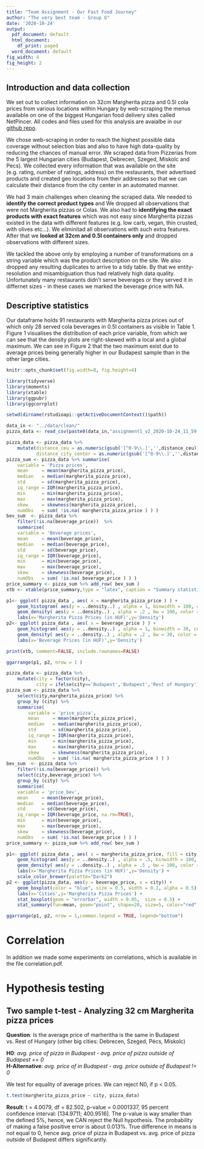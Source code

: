 ```yaml
---
title: "Team Assignment - Our Fast Food Journey"
author: "The very best team - Group G"
date: '2020-10-24'
output:
  pdf_document: default
  html_document:
    df_print: paged
  word_document: default
fig_width: 4
fig_height: 2
---
```

## Introduction and data collection

We set out to collect information on 32cm Margherita pizza and 0.5l cola prices from various locations within Hungary by web-scraping the menus available on one of the biggest Hungarian food delivery sites called NetPincer. All codes and files used for this analysis are avaialbe in our [github repo](https://github.com/zsomborh/ba_da1/tree/master/group_g_assignments).

We chose web-scraping in order to reach the highest possible data coverage without selection bias and also to have high data-quality by reducing the chances of manual error. We scraped data from Pizzerias from the 5 largest Hungarian cities (Budapest, Debrecen, Szeged, Miskolc and Pecs). We collected every information that was available on the site (e.g. rating, number of ratings, address) on the restaurants, their advertised products and created geo locations from their addresses so that we can calculate their distance from the city center in an automated manner. 

We had 3 main challenges when cleaning the scraped data. We needed to **identify the correct product types** and We dropped all observations that were not Margherita pizzas or Colas. We also had to **identifying the exact products with exact features** which was not easy since Margherita pizzas existed in the data with different features (e.g. low carb, vegan, thin crusted, with olives etc...). We eliminitad all observations with such extra features. After that we **looked at 32cm and 0.5l containers only** and dropped observations with different sizes.

We tackled the above only by employing a number of transformations on a string variable which was the product description on the site. We also dropped any resulting duplicates to arrive to a tidy table. By that we entity-resolution and misambiguation thus had relatively high data quality. Unfortunately many restaurants didn't serve beverages or they served it in differnet sizes - in these cases we marked the beverage price with NA. 

## Descriptive statistics

Our dataframe holds 91 restaurants with Margherita pizza prices out of which only 28 served cola beverages in 0.5l containers as visible in Table 1. Figure 1 visualises the distribution of each price variable, from which we can see that the density plots are right-skewed with a local and a global maximum. We can see in Figure 2 that the two maximum exist due to average prices being generally higher in our Budapest sample than in the other large cities.

```r
knitr::opts_chunk$set(fig.width=8, fig.height=4) 
```

```r
library(tidyverse)
library(moments)
library(xtable)
library(ggpubr)
library(ggcorrplot)

setwd(dirname(rstudioapi::getActiveDocumentContext()$path))

data_in <- "../data/clean/"
pizza_data <- read_csv(paste0(data_in,"assignment1_v2_2020-10-24_11_59.csv"))

pizza_data <- pizza_data %>% 
    mutate(distance_ceu = as.numeric(gsub('[^0-9\\.]','',distance_ceu)),
           distance_city_center = as.numeric(gsub('[^0-9\\.]','',distance_city_center)))
pizza_sum <- pizza_data %>% summarise(
    variable = 'Pizza prices',
    mean     = mean(margherita_pizza_price),
    median   = median(margherita_pizza_price),
    std      = sd(margherita_pizza_price),
    iq_range = IQR(margherita_pizza_price), 
    min      = min(margherita_pizza_price),
    max      = max(margherita_pizza_price),
    skew     = skewness(margherita_pizza_price),
    numObs   = sum( !is.na( margherita_pizza_price ) ) )
bev_sum  <- pizza_data %>% 
    filter(!is.na(beverage_price))  %>%
    summarise(
    variable = 'Beverage prices',
    mean     = mean(beverage_price),
    median   = median(beverage_price),
    std      = sd(beverage_price),
    iq_range = IQR(beverage_price), 
    min      = min(beverage_price),
    max      = max(beverage_price),
    skew     = skewness(beverage_price),
    numObs   = sum( !is.na( beverage_price ) ) )
price_summary <- pizza_sum %>% add_row( bev_sum ) 
xtb <- xtable(price_summary,type = "latex", caption = "Summary statistics of all observations ")
```

```r
p1<- ggplot( pizza_data , aes( x = margherita_pizza_price ) ) +
    geom_histogram( aes(y = ..density..) , alpha = 1, binwidth = 100, color = 'black', fill = 'white') +
    geom_density( aes(y = ..density..) , alpha = .2 , bw = 100, color = 'black', fill="#FF6666") +
    labs(x='Margherita Pizza Prices (in HUF)',y='Density')
p2<- ggplot( pizza_data , aes( x = beverage_price ) ) +
    geom_histogram( aes(y = ..density..) , alpha = 1, binwidth = 30, color = 'black', fill = 'white') +
    geom_density( aes(y = ..density..) , alpha = .2 , bw = 30, color = 'black', fill="#56B4E9") +
    labs(x='Beverage Prices (in HUF)',y='Density')
```

```r
print(xtb, comment=FALSE, include.rownames=FALSE)
```

```r
ggarrange(p1, p2, nrow = 1 )
```

```r
pizza_data <- pizza_data %>% 
    mutate(city = factor(city),
           city = ifelse(city=='Budapest','Budapest','Rest of Hungary'))
pizza_sum <- pizza_data %>% 
    select(city,margherita_pizza_price) %>% 
    group_by (city) %>% 
    summarise(
        variable = 'price_pizza',
        mean     = mean(margherita_pizza_price),
        median   = median(margherita_pizza_price),
        std      = sd(margherita_pizza_price),
        iq_range = IQR(margherita_pizza_price), 
        min      = min(margherita_pizza_price),
        max      = max(margherita_pizza_price),
        skew     = skewness(margherita_pizza_price),
        numObs   = sum( !is.na( margherita_pizza_price ) ) )
bev_sum  <- pizza_data %>% 
    filter(!is.na(beverage_price)) %>%
    select(city,beverage_price) %>% 
    group_by (city) %>% 
    summarise(
    variable = 'price_bev',
    mean     = mean(beverage_price),
    median   = median(beverage_price),
    std      = sd(beverage_price),
    iq_range = IQR(beverage_price, na.rm=TRUE), 
    min      = min(beverage_price),
    max      = max(beverage_price),
    skew     = skewness(beverage_price),
    numObs   = sum( !is.na( beverage_price ) ) )
price_summary <- pizza_sum %>% add_row( bev_sum ) 
```

```r
p1<- ggplot( pizza_data , aes( x = margherita_pizza_price, fill = city, colour = city ) ) +
    geom_histogram( aes(y = ..density..) , alpha = .5, binwidth = 100, colour = 'gray')+
    geom_density( aes(y = ..density..) , alpha = .5 , bw = 100, color = 'black')+
    labs(x='Margherita Pizza Prices (in HUF)',y='Density') +
    scale_color_brewer(palette="Dark2")
p2 <- ggplot(pizza_data, aes(y = beverage_price, x = city)) +
    geom_boxplot(color = "blue", size = 0.5, width = 0.1, alpha = 0.5) +
    labs(x='Cities',y='Margherita Pizza Prices') + 
    stat_boxplot(geom = "errorbar", width = 0.05,  size = 0.5) + 
    stat_summary(fun=mean, geom="point", shape=20, size=5, color="red", fill="red")

```

```r
ggarrange(p1, p2, nrow = 1,common.legend = TRUE, legend="bottom")
```

\newpage

# Correlation
In addition we made some experiments on correlations, which is available in the file correlation.pdf.

# Hypothesis testing

## **Two sample t-test -** Analyzing 32 cm Margherita pizza prices

**Question**: Is the average price of marheritha is the same in Budapest vs. Rest of Hungary (other big cities: Debrecen, Szeged, Pécs, Miskolc)

**H0**: *avg. price of pizza in Budapest - avg. price of pizza outside of Budapest == 0* \
**H-Alternative**: *avg. price of in Budapest - avg. price outside of Budapest != 0*

We test for equality of average prices. We can reject N0, if p \< 0.05.

```r
t.test(margherita_pizza_price ~ city, pizza_data)
```

**Result**: t = 4.0079, df = 82.502, p-value = 0.0001337, 95 percent confidence interval: [134.9711; 400.9516].
The p-value is way smaller than the defined 5%, hence, we CAN reject the Null hypothesis. The probability of making a false positive error is about 0.013%. True difference in means is not equal to 0, hence avg. price of pizza in Budapest vs. avg. price of pizza outside of Budapest differs significantly. 